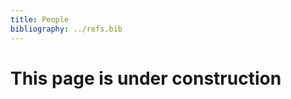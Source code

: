 ```yaml
---
title: People
bibliography: ../refs.bib
---
```

 
# This page is under construction
       
<!-- This is a list of people contributing to data science for social justice in the mathematics community. This page is under construction.

### [Philip Chodrow](https://www.philchodrow.com/)
Assistant Professor of Computer Science at Middlebury College

Citations/Links: [@jones2023data]

### [Carrie Diaz Eaton](https://inquire.catapult.bates.edu/)
Associate Professor of Digital and Computational Studies, Bates College

Citations/Links:

### [Chad Topaz](https://chadtopaz.com/)
Co-founder and Executive Director of QSIDE, Professor of Complex Systems at Williams College

Citations/Links: -->
